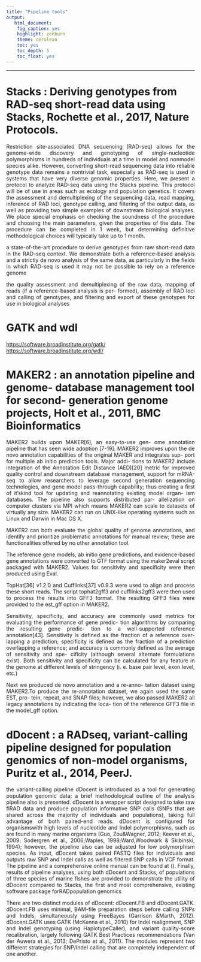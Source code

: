 ```yaml
---
title: "Pipeline tools"
output:
   html_document: 
    fig_caption: yes
    highlight: zenburn
    theme: cerulean
    toc: yes
    toc_depth: 5
    toc_float: yes
---
```


* * * * *

# Stacks : Deriving genotypes from RAD-seq short-read data using Stacks, Rochette et al., 2017, Nature Protocols.

<p style="text-align:justify";>Restriction site-associated DNA sequencing (RAD-seq) allows for the genome-wide discovery and genotyping of single-nucleotide polymorphisms in hundreds of individuals at a time in model and nonmodel species alike. However, converting short-read sequencing data into reliable genotype data remains a nontrivial task, especially as RAD-seq is used in systems that have very diverse genomic properties. Here, we present a protocol to analyze RAD-seq data using the Stacks pipeline. This protocol will be of use in areas such as ecology and population genetics. It covers the assessment and demultiplexing of the sequencing data, read mapping, inference of RAD loci, genotype calling, and filtering of the output data, as well as providing two simple examples of downstream biological analyses. We place special emphasis on checking the soundness of the procedure and choosing the main parameters, given the properties of the data. The procedure can be completed in 1 week, but determining definitive methodological choices will typically take up to 1 month.</p>

<p style="text-align:justify";>a state-of-the-art procedure to derive genotypes from raw short-read data in the RAD-seq context. We demonstrate both a reference-based analysis and a strictly de novo analysis of the same data, as particularly in the fields in which RAD-seq is used it may not be possible to rely on a reference genome</p>

<p style="text-align:justify";>the quality assessment and demultiplexing of the
raw data, mapping of reads (if a reference-based analysis is per- formed), assembly of RAD loci and calling of genotypes, and filtering and export of these genotypes for use in biological analyses</p>

# GATK and wdl

<https://software.broadinstitute.org/gatk/> 
<https://software.broadinstitute.org/wdl/>

# MAKER2 : an annotation pipeline and genome- database management tool for second- generation genome projects, Holt et al., 2011, BMC Bioinformatics

<p style="text-align:justify";>MAKER2 builds upon MAKER[6], an easy-to-use gen-
ome annotation pipeline that has seen wide adoption [7-19]. MAKER2 improves upon the de novo annotation capabilities of the original MAKER and integrates sup- port for multiple ab initio prediction tools. Major addi- tions to MAKER2 include integration of the Annotation Edit Distance (AED)[20] metric for improved quality control and downstream database management, support for mRNA-seq to allow researchers to leverage second generation sequencing technologies, and gene model pass-through capability; thus creating a first of it’skind tool for updating and reannotating existing model organ- ism databases. The pipeline also supports distributed par- allelization on computer clusters via MPI which means MAKER2 can scale to datasets of virtually any size. MAKER2 can run on UNIX-like operating systems such as Linux and Darwin in Mac OS X.</p>

<p style="text-align:justify";>MAKER2 can both evaluate the global quality of genome annotations, and identify and prioritize problematic annotations for manual review; these are functionalities offered by no other annotation tool.</p>

<p style="text-align:justify";>The reference gene models, ab initio gene predictions,
and evidence-based gene annotations were converted to GTF format using the maker2eval script packaged with MAKER2. Values for sensitivity and specificity were then produced using Eval.</p>

<p style="text-align:justify";>TopHat[36] v1.2.0 and Cufflinks[37] v0.9.3 were used to align and process these short reads. The script tophat2gff3 and cufflinks2gff3 were then used to process the results into GFF3 format. The resulting GFF3 files were provided to the est_gff option in MAKER2.</p>

<p style="text-align:justify";>Sensitivity, specificity, and accuracy are commonly used metrics for evaluating the performance of gene predic- tion algorithms by comparing the resulting gene predic- tion to a well-supported reference annotation[43]. Sensitivity is defined as the fraction of a reference over- lapping a prediction; specificity is defined as the fraction of a prediction overlapping a reference; and accuracy is commonly defined as the average of sensitivity and spe- cificity (although several alternate formulations exist). Both sensitivity and specificity can be calculated for any feature in the genome at different levels of stringency (i. e. base pair level, exon level, etc.)</p>

<p style="text-align:justify";>Next we produced de novo annotation and a re-anno-
tation dataset using MAKER2.To produce the re-annotation dataset, we again used the same EST, pro- tein, repeat, and SNAP files; however, we also passed MAKER2 all legacy annotations by indicating the loca- tion of the reference GFF3 file in the model_gff option.</p>

# dDocent : a RADseq, variant-calling pipeline designed for population genomics of non-model organisms, Puritz et al., 2014, PeerJ.

<p style="text-align:justify";>the variant-calling pipeline dDocent is introduced as a tool for generating
population genomic data; a brief methodological outline of the analysis pipeline also is presented. dDocent is a wrapper script designed to take raw flRAD data and produce population informative SNP calls (SNPs that are shared across the majority of individuals and populations), taking full advantage of both paired-end reads. dDocent is configured for organismswith high levels of nucleotide and Indel polymorphisms, such as are found in many marine organisms (Guo, Zou&Wagner, 2012; Keever et al., 2009; Sodergren et al., 2006;Waples, 1998;Ward,Woodwark & Skibinski, 1994); however, the pipeline also can be adjusted for low polymorphism species. As input, dDocent takes paired FASTQ files for individuals and outputs raw SNP and Indel calls as well as filtered SNP calls in VCF format. The pipeline and a comprehensive online manual can be found at (<http://dDocent.wordpress.com>). Finally, results of pipeline analyses, using both dDocent and Stacks, of populations of three species of marine fishes are provided to demonstrate the utility of dDocent compared to Stacks, the first and most comprehensive, existing software package forRADpopulation genomics</p>

<p style="text-align:justify";>There are two distinct modules of dDocent: dDocent.FB and dDocent.GATK.
dDocent.FB uses minimal, BAM-file preparation steps before calling SNPs and Indels, simultaneously using FreeBayes (Garrison &Marth, 2012). dDocent.GATK uses GATK (McKenna et al., 2010) for Indel realignment, SNP and Indel genotyping (using HaplotypeCaller), and variant quality-score recalibration, largely following GATK Best Practices recommendations (Van der Auwera et al., 2013; DePristo et al., 2011). The modules represent two different strategies for SNP/Indel calling that are completely independent of one another.</p>
